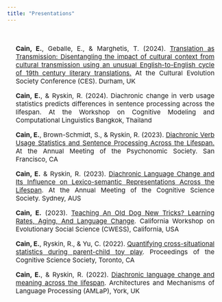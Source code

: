 ```yaml
---
title: "Presentations"
---
```


<style type="text/css">
.title {
  display: none;
}
</style>

<div class="row" style="text-align: justify; font-size:15px;  text-justify: inter-word; padding-top: 20px;padding-left: 20px;padding-right: 20px">

**Cain, E.**, Geballe, E., & Marghetis, T. (2024). [Translation as Transmission: Disentangling the impact of cultural context from cultural transmission using an unusual English-to-English cycle of 19th century literary translations.](pdf/ces_2024.pdf) At the Cultural Evolution Society Conference (CES). Durham, UK 

**Cain, E.**, & Ryskin, R. (2024). Diachronic change in verb usage statistics predicts differences in sentence processing across the lifespan. At the Workshop on Cognitive Modeling and Computational Linguistics Bangkok, Thailand

**Cain, E.**, Brown-Schmidt, S., & Ryskin, R. (2023). [Diachronic Verb Usage Statistics and Sentence Processing Across the Lifespan.](pdf/psychonomic_2023.pdf) At the Annual Meeting of the Psychonomic Society. San Francisco, CA

**Cain, E.** & Ryskin, R. (2023). [Diachronic Language Change and Its Influence on Lexico-semantic Representations Across the Lifespan](pdf/cogsci_2023.pdf). At the Annual Meeting of the Cognitive Science Society. Sydney, AUS

**Cain, E.** (2023). [Teaching An Old Dog New Tricks? Learning Rates, Aging, And Language Change](pdf/cwess_2023.pdf). California Workshop on Evolutionary Social Science (CWESS), California, USA

**Cain, E.**, Ryskin, R., & Yu, C. (2022). [Quantifying cross-situational statistics during parent-child toy play](). Proceedings of the Cognitive Science Society, Toronto, CA

**Cain, E.**, & Ryskin, R. (2022). [Diachronic language change and meaning across the lifespan](https://virtual.oxfordabstracts.com/#/event/3067/submission/166). Architectures and Mechanisms of Language Processing (AMLaP), York, UK

</div>